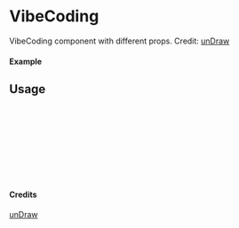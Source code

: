 
<Meta of={VibeCoding} title="unDraw/VibeCoding" />

# VibeCoding

VibeCoding component with different props.
Credit: [unDraw](https://undraw.co/illustrations)

#### Example

<Canvas of={VibeCoding.Primary} />

## Usage

```ts
import { VibeCoding } from "yadl-ui";

const Example = () => {
  return (
      <VibeCoding />
  );
};

export default Example;
```

#### Credits
[unDraw](https://undraw.co/illustrations)
